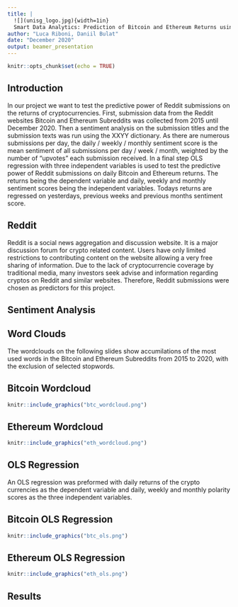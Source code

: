 ```yaml
---
title: |
  ![](unisg_logo.jpg){width=1in}  
  Smart Data Analytics: Prediction of Bitcoin and Ethereum Returns using Subreddits
author: "Luca Riboni, Daniil Bulat"
date: "December 2020"
output: beamer_presentation
---
```




```r
knitr::opts_chunk$set(echo = TRUE)
```

## Introduction

In our project we want to test the predictive power of Reddit submissions on the
returns of cryptocurrencies. First, submission data from the Reddit
websites Bitcoin and Ethereum Subreddits was collected from 2015 until December 2020.
Then a sentiment analysis on the submission titles and the submission texts was run
using the XXYY dictionary. As there are numerous submissions per day, the daily / weekly / monthly
sentiment score is the mean sentiment of all submissions per day / week / month, weighted by the
number of "upvotes" each submission received. In a final step OLS regression with three 
independent variables is used to test the predictive power of Reddit submissions
on daily Bitcoin and Ethereum returns. The returns being the dependent variable
and daily, weekly and monthly sentiment scores being the independent variables.
Todays returns are regressed on yesterdays, previous weeks and previous months sentiment score.


## Reddit

Reddit is a social news aggregation and discussion website. It is a major discussion
forum for crypto related content. Users have only limited restrictions to contributing
content on the website allowing a very free sharing of information.
Due to the lack of cryptocurrencie coverage by traditional media, many investors
seek advise and information regarding cryptos on Reddit and similar websites.
Therefore, Reddit submissions were chosen as predictors for this project.

## Sentiment Analysis

## Word Clouds
The wordclouds on the following slides show accumilations of the most used words in the Bitcoin and Ethereum
Subreddits from 2015 to 2020, with the exclusion of selected stopwords.


## Bitcoin Wordcloud
```r
knitr::include_graphics("btc_wordcloud.png")
```


## Ethereum Wordcloud
```r
knitr::include_graphics("eth_wordcloud.png")
```

## OLS Regression
An OLS regression was preformed with daily returns of the crypto currencies as the 
dependent variable and daily, weekly and monthly polarity scores as the three 
independent variables.

## Bitcoin OLS Regression
```r
knitr::include_graphics("btc_ols.png")
```
## Ethereum OLS Regression
```r
knitr::include_graphics("eth_ols.png")
```

## Results



